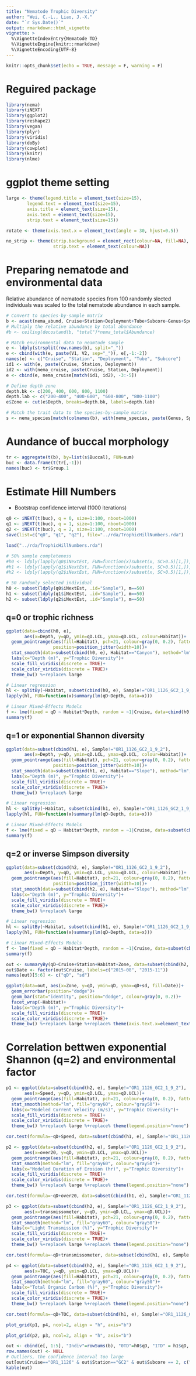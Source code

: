 ```yaml
---
title: "Nematode Trophic Diversity"
author: "Wei, C.-L., Liao, J.-X."
date: "`r Sys.Date()`"
output: rmarkdown::html_vignette
vignette: >
  %\VignetteIndexEntry{Nematode TD}
  %\VignetteEngine{knitr::rmarkdown}
  %\VignetteEncoding{UTF-8}
---
```


```r
knitr::opts_chunk$set(echo = TRUE, message = F, warning = F)
```

# Reguired package
```r
library(nema)
library(iNEXT)
library(ggplot2)
library(reshape2)
library(vegan)
library(plyr)
library(viridis)
library(doBy)
library(cowplot)
library(knitr)
library(nlme)
```

# ggplot theme setting
```r
large <- theme(legend.title = element_text(size=15),
        legend.text = element_text(size=15),
        axis.title = element_text(size=15),
        axis.text = element_text(size=15),
        strip.text = element_text(size=15))

rotate <- theme(axis.text.x = element_text(angle = 30, hjust=0.5))

no_strip <- theme(strip.background = element_rect(colour=NA, fill=NA),
                  strip.text = element_text(colour=NA))
```

# Preparing nematode and environmental data
Relative abundance of nematode species from 100 randomly slected individuals was scaled to the total nematode abundance in each sample.
```r
# Convert to species-by-sample matrix
b <- acast(nema_abund, Cruise+Station+Deployment+Tube+Subcore~Genus+Species, fill=0)
# Multiply the relative abundance by total abundance
#b <- ceiling(decostand(b, "total")*nema_total$Abundance)

# Match environmental data to neamtode sample
e <- ldply(strsplit(row.names(b), split="_"))
e <- cbind(with(e, paste(V1, V2, sep="_")), e[,-1:-2])
names(e) <- c("Cruise", "Station", "Deployment", "Tube", "Subcore")
id1 <- with(e, paste(Cruise, Station, Deployment))
id2 <- with(nema_cruise, paste(Cruise, Station, Deployment))
e <- cbind(e, nema_cruise[match(id1, id2), -3:-5])

# Define depth zone
depth.bk <- c(200, 400, 600, 800, 1100)
depth.lab <- c("200-400", "400-600", "600-800", "800-1100")
e$Zone <- cut(e$Depth, breaks=depth.bk, labels=depth.lab)

# Match the trait data to the species-by-sample matrix
s <- nema_species[match(colnames(b), with(nema_species, paste(Genus, Species, sep="_"))),]
```

# Aundance of buccal morphology
```r
tr <- aggregate(t(b), by=list(s$Buccal), FUN=sum)
buc <- data.frame(t(tr[,-1]))
names(buc) <- tr$Group.1
```

# Estimate Hill Numbers
* Bootstrap confidence interval (1000 iterations)
```r
q0 <- iNEXT(t(buc), q = 0, size=1:100, nboot=1000)
q1 <- iNEXT(t(buc), q = 1, size=1:100, nboot=1000)
q2 <- iNEXT(t(buc), q = 2, size=1:100, nboot=1000)
save(list=c("q0", "q1", "q2"), file="../rda/TrophicHillNumbers.rda")
```

```r
load("../rda/TrophicHillNumbers.rda")

# 50% sample completeness
#h0 <- ldply(lapply(q0$iNextEst, FUN=function(x)subset(x, SC>0.5)[1,]), .id="Sample")
#h1 <- ldply(lapply(q1$iNextEst, FUN=function(x)subset(x, SC>0.5)[1,]), .id="Sample")
#h2 <- ldply(lapply(q2$iNextEst, FUN=function(x)subset(x, SC>0.5)[1,]), .id="Sample")

# 50 randomly selected individual
h0 <- subset(ldply(q0$iNextEst, .id="Sample"), m==50)
h1 <- subset(ldply(q1$iNextEst, .id="Sample"), m==50)
h2 <- subset(ldply(q2$iNextEst, .id="Sample"), m==50)
```

## q=0 or trophic richness
```r
ggplot(data=cbind(h0, e), 
       aes(x=Depth, y=qD, ymin=qD.LCL, ymax=qD.UCL, colour=Habitat))+
  geom_pointrange(aes(fill=Habitat), pch=21, colour=gray(0, 0.2), fatten = 10, 
                  position=position_jitter(width=10))+
  stat_smooth(data=subset(cbind(h0, e), Habitat=="Canyon"), method="lm", fill="gray60")+
  labs(x="Depth (m)", y="Trophic Diversity")+
  scale_fill_viridis(discrete = TRUE)+
  scale_color_viridis(discrete = TRUE)+
  theme_bw() %+replace% large

# Linear regression
hl <- splitBy(~Habitat, subset(cbind(h0, e), Sample!="OR1_1126_GC2_1_9_3"))
lapply(hl, FUN=function(x)summary(lm(qD~Depth, data=x)))

# Linear Mixed-Effects Models
f <- lme(fixed = qD ~ Habitat*Depth, random = ~1|Cruise, data=cbind(h0, e), method = "REML", weights=varIdent(form=~1|Cruise))
summary(f)
```

## q=1 or exponential Shannon diversity
```r
ggplot(data=subset(cbind(h1, e), Sample!="OR1_1126_GC2_1_9_2"), 
       aes(x=Depth, y=qD, ymin=qD.LCL, ymax=qD.UCL, colour=Habitat))+
  geom_pointrange(aes(fill=Habitat), pch=21, colour=gray(0, 0.2), fatten = 10, 
                  position=position_jitter(width=10))+
  stat_smooth(data=subset(cbind(h1, e), Habitat=="Slope"), method="lm", colour=viridis(2)[2])+
  labs(x="Depth (m)", y="Trophic Diversity")+
  scale_fill_viridis(discrete = TRUE)+
  scale_color_viridis(discrete = TRUE)+
  theme_bw() %+replace% large

# Linear regression
hl <- splitBy(~Habitat, subset(cbind(h1, e), Sample!="OR1_1126_GC2_1_9_2"))
lapply(hl, FUN=function(x)summary(lm(qD~Depth, data=x)))

# Linear Mixed-Effects Models
f <- lme(fixed = qD ~ Habitat*Depth, random = ~1|Cruise, data=subset(cbind(h1, e), Sample!="OR1_1126_GC2_1_9_2"), method = "REML", weights=varIdent(form=~1|Cruise))
summary(f)
```

## q=2 or inverse Simpson diversity
```r
ggplot(data=subset(cbind(h2, e), Sample!="OR1_1126_GC2_1_9_2"), 
       aes(x=Depth, y=qD, ymin=qD.LCL, ymax=qD.UCL, colour=Habitat))+
  geom_pointrange(aes(fill=Habitat), pch=21, colour=gray(0, 0.2), fatten = 10, 
                  position=position_jitter(width=10))+
  stat_smooth(data=subset(cbind(h2, e), Habitat=="Slope"), method="lm", colour=viridis(2)[2])+
  labs(x="Depth (m)", y="Trophic Diversity")+
  scale_fill_viridis(discrete = TRUE)+
  scale_color_viridis(discrete = TRUE)+
  theme_bw() %+replace% large

# Linear regression
hl <- splitBy(~Habitat, subset(cbind(h1, e), Sample!="OR1_1126_GC2_1_9_2"))
lapply(hl, FUN=function(x)summary(lm(qD~Depth, data=x)))

# Linear Mixed-Effects Models
f <- lme(fixed = qD ~ Habitat*Depth, random = ~1|Cruise, data=subset(cbind(h2, e), Sample!="OR1_1126_GC2_1_9_2"), method = "REML", weights=varIdent(form=~1|Cruise))
summary(f)
```

```r
out <- summaryBy(qD~Cruise+Station+Habitat+Zone, data=subset(cbind(h2, e), Sample!="OR1_1126_GC2_1_9_2"), FUN=c(mean, sd))
out$Date <- factor(out$Cruise, labels=c("2015-08", "2015-11"))
names(out)[5:6] <- c("qD", "sd")

ggplot(data=out, aes(x=Zone, y=qD, ymin=qD, ymax=qD+sd, fill=Date))+
  geom_errorbar(position="dodge")+
  geom_bar(stat="identity", position="dodge", colour=gray(0, 0.2))+
  facet_wrap(~Habitat)+
  labs(x="Depth (m)", y="Trophic Diversity")+
  scale_fill_viridis(discrete = TRUE)+
  scale_color_viridis(discrete = TRUE)+
  theme_bw() %+replace% large %+replace% theme(axis.text.x=element_text(angle=30))
```

# Correlation bettwen exponential Shannon (q=2) and environmental factor
```r
p1 <- ggplot(data=subset(cbind(h2, e), Sample!="OR1_1126_GC2_1_9_2"), 
       aes(x=Speed, y=qD, ymin=qD.LCL, ymax=qD.UCL))+
  geom_pointrange(aes(fill=Habitat), pch=21, colour=gray(0, 0.2), fatten=10)+
  stat_smooth(method="lm", fill="gray60", colour="gray50")+
  labs(x="Modeled Current Velocity (m/s)", y="Trophic Diversity")+
  scale_fill_viridis(discrete = TRUE)+
  scale_color_viridis(discrete = TRUE)+
  theme_bw() %+replace% large %+replace% theme(legend.position="none")

cor.test(formula=~qD+Speed, data=subset(cbind(h1, e), Sample!="OR1_1126_GC2_1_9_2"))
```

```r
p2 <- ggplot(data=subset(cbind(h2, e), Sample!="OR1_1126_GC2_1_9_2"), 
       aes(x=over20, y=qD, ymin=qD.LCL, ymax=qD.UCL))+
  geom_pointrange(aes(fill=Habitat), pch=21, colour=gray(0, 0.2), fatten=10)+
  stat_smooth(method="lm", fill="gray60", colour="gray50")+
  labs(x="Modeled Duration of Erosion (hr)", y="Trophic Diversity")+
  scale_fill_viridis(discrete = TRUE)+
  scale_color_viridis(discrete = TRUE)+
  theme_bw() %+replace% large %+replace% theme(legend.position="none")

cor.test(formula=~qD+over20, data=subset(cbind(h1, e), Sample!="OR1_1126_GC2_1_9_2"))
```

```r
p3 <- ggplot(data=subset(cbind(h2, e), Sample!="OR1_1126_GC2_1_9_2"), 
       aes(x=transmissometer, y=qD, ymin=qD.LCL, ymax=qD.UCL))+
  geom_pointrange(aes(fill=Habitat), pch=21, colour=gray(0, 0.2), fatten=10)+
  stat_smooth(method="lm", fill="gray60", colour="gray50")+
  labs(x="Light Transmission (%)", y="Trophic Diversity")+
  scale_fill_viridis(discrete = TRUE)+
  scale_color_viridis(discrete = TRUE)+
  theme_bw() %+replace% large %+replace% theme(legend.position="none")

cor.test(formula=~qD+transmissometer, data=subset(cbind(h1, e), Sample!="OR1_1126_GC2_1_9_2"))
```

```r
p4 <- ggplot(data=subset(cbind(h2, e), Sample!="OR1_1126_GC2_1_9_2"), 
       aes(x=TOC, y=qD, ymin=qD.LCL, ymax=qD.UCL))+
  geom_pointrange(aes(fill=Habitat), pch=21, colour=gray(0, 0.2), fatten=10)+
  stat_smooth(method="lm", fill="gray60", colour="gray50")+
  labs(x="Total Organic Carbon (%)", y="Trophic Diversity")+
  scale_fill_viridis(discrete = TRUE)+
  scale_color_viridis(discrete = TRUE)+
  theme_bw() %+replace% large %+replace% theme(legend.position="none")

cor.test(formula=~qD+TOC, data=subset(cbind(h1, e), Sample!="OR1_1126_GC2_1_9_2"))
```

```r
plot_grid(p1, p4, ncol=2, align = "h", axis="b")
```

```r
plot_grid(p2, p3, ncol=2, align = "h", axis="b")
```

```r
out <- cbind(e[, 1:5], "Indiv"=rowSums(b), "0TD"=h0$qD, "1TD" = h1$qD, "2TD"=h2$qD)
row.names(out) <- NULL
# Outliers, the confidence interval too large 
out[out$Cruise=="OR1_1126" & out$Station=="GC2" & out$Subcore == 2, c("1TD", "2TD")] <- NA
kable(out)
```

